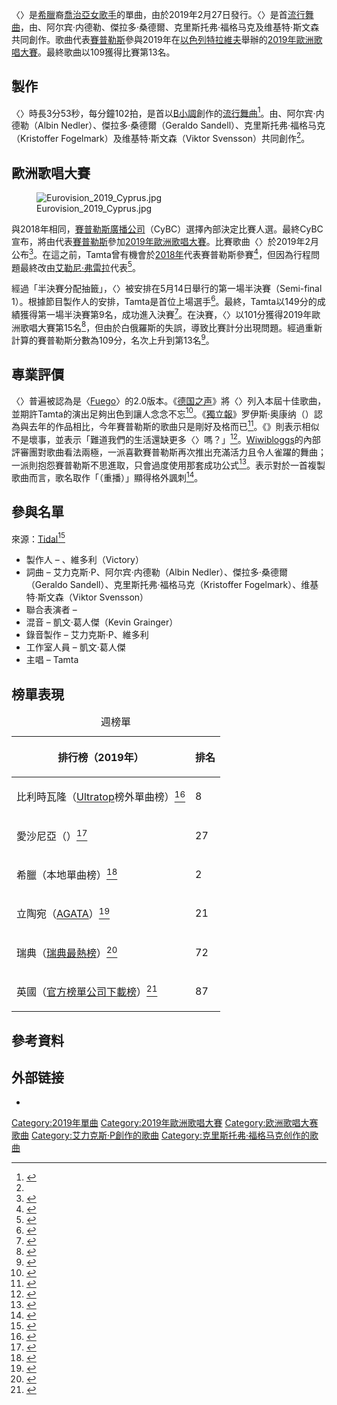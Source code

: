 {{NotChineseTitle|time=2021-03-22T08:03:41+00:00}}
{{noteTA
|G1=Music
|G2=Show
|G3=People
|G4=地名
}}
{{Infobox song
| name       = {{lang|en|Replay}}
| type       = single
| artist     = {{le|Tamta}}
| cover      = Replay by Tamta.png
| released   = {{start date|2019|2|27}}
| album      = 
| format     = {{hlist|[[數位音樂下載|數位下載]]|[[流媒体|流媒体]]}}
| genre      = [[流行舞曲|流行舞曲]]
| writer     = {{hlist|{{tsl|en|Alex P|艾力克斯·P}}|阿尔宾·内德勒|傑拉多·桑德爾|克里斯托弗·福格马克|维基特·斯文森}}
| producer   = {{hlist|艾力克斯·P|維多利}}
| length     = {{duration|m=2|s=54}}
| label      = {{le|Minos EMI}}
| chronology = {{le|Tamta}}
| prev_title = Na Me Pareis Makria
| prev_year  = 2018
| next_title = Señorita
| next_year  = 2019
| misc       = {{External music video|{{YouTube|ESkhPXfl4A0|〈Replay〉}}}}
}}

〈'''{{lang|en|Replay}}'''〉是[[希臘|希臘]]裔[[喬治亞|喬治亞]][[女歌手|女歌手]]{{le|Tamta}}的單曲，由{{le|Minos EMI}}於2019年2月27日發行。〈{{lang|en|Replay}}〉是首[[流行舞曲|流行舞曲]]，由{{tsl|en|Alex P|艾力克斯·P}}、阿尔宾·内德勒、傑拉多·桑德爾、克里斯托弗·福格马克及维基特·斯文森共同創作。歌曲代表[[賽普勒斯|賽普勒斯]]參與2019年在[[以色列|以色列]][[特拉維夫|特拉維夫]]舉辦的[[2019年歐洲歌唱大賽|2019年歐洲歌唱大賽]]。最終歌曲以109獲得比賽第13名。

==製作==
〈{{lang|en|Replay}}〉時長3分53秒，每分鐘102拍，是首以[[B小調|B小調]]創作的[[流行舞曲|流行舞曲]]<ref>{{Cite web |url=https://musicstax.com/track/replay/2UOyQB26wSQzM0jiTcUg50 |title=Key and BPM of Replay by Tamta |website=musicstax.com |accessdate=2021-03-22 |archiveurl=https://web.archive.org/web/20210322071518/https://musicstax.com/track/replay/2UOyQB26wSQzM0jiTcUg50 |archivedate=2021-03-22 |language=en |deadurl=no }}</ref>。由{{tsl|en|Alex P|艾力克斯·P}}、阿尔宾·内德勒（Albin Nedler）、傑拉多·桑德爾（Geraldo Sandell）、克里斯托弗·福格马克（Kristoffer Fogelmark）及维基特·斯文森（Viktor Svensson）共同創作<ref name="Tidal" />。

==歐洲歌唱大賽==
[[File:Eurovision_2019_Cyprus.jpg|thumb]]

與2018年相同，[[賽普勒斯廣播公司|賽普勒斯廣播公司]]（CyBC）選擇內部決定比賽人選。最終CyBC宣布，將由{{le|Tamta}}代表[[賽普勒斯|賽普勒斯]]參加[[2019年歐洲歌唱大賽|2019年歐洲歌唱大賽]]。比賽歌曲〈{{lang|en|Replay}}〉於2019年2月公布<ref name="tamtaselection">{{Cite web|url=https://eurovoix.com/2018/12/21/cyprus-tamta-to-eurovision-2019/ |title=Cyprus: Tamta to Eurovision 2019 |last=Farren |first=Neil |publisher=Eurovoix |date=2018-12-21 |accessdate=2020-10-24 |archiveurl=https://web.archive.org/web/20201024045601/https://eurovoix.com/2018/12/21/cyprus-tamta-to-eurovision-2019/ |archivedate=2020-10-24 |language=en |deadurl=no }}</ref>。在這之前，Tamta曾有機會於[[2019年歐洲歌唱大賽|2018年]]代表賽普勒斯參賽<ref>{{cite web |url=https://eurovoix.com/2018/02/01/cyprus-eleni-foureira-officially-confirmed-eurovision-2018/ |title=Cyprus: Eleni Foureira Officially Confirmed for Eurovision 2018 |date=2018-02-01 |publisher=Eurovoix |accessdate=2020-05-04 |archiveurl=https://web.archive.org/web/20200504074501/https://eurovoix.com/2018/02/01/cyprus-eleni-foureira-officially-confirmed-eurovision-2018/ |archivedate=2020-05-04 |language=en |deadurl=no }}</ref>，但因為行程問題最終改由[[艾勒尼·弗雷拉|艾勒尼·弗雷拉]]代表<ref>{{Cite web |url=https://eurovision.tv/story/eleni-foureira-to-represent-cyprus-eurovision-2018 |title=Eleni Foureira to fly the flag for Cyprus with 'Fuego' |last=Jordan |first=Paul |date=2018-02-01 |website=Eurovision.tv |publisher=[[歐洲廣播聯盟|European Broadcasting Union]] |accessdate=2018-02-01 |archiveurl=https://web.archive.org/web/20180201192913/https://eurovision.tv/story/eleni-foureira-to-represent-cyprus-eurovision-2018 |archivedate=2018-02-01 |language=en |deadurl=no }}</ref>。

經過「半決賽分配抽籤」，〈{{lang|en|Replay}}〉被安排在5月14日舉行的第一場半決賽（Semi-final 1）。根據節目製作人的安排，Tamta是首位上場選手<ref>{{cite web |url=https://eurovision.tv/story/semi-finals-running-order-eurovision-2019 |title=Exclusive: This is the Eurovision 2019 Semi-Final running order! |website=Eurovision.tv |publisher=European Broadcasting Union |date=2019-07-07 |accessdate=2019-04-02 |archiveurl=https://web.archive.org/web/20190707140242/https://eurovision.tv/story/semi-finals-running-order-eurovision-2019 |archivedate=2019-07-07 |language=en |deadurl=no}}</ref>。最終，Tamta以149分的成績獲得第一場半決賽第9名，成功進入決賽<ref>{{cite web |url=https://metro.co.uk/2019/05/19/ireland-suffers-worst-ever-eurovision-result-full-semi-final-breakdown-revealed-9599368/ |title=Ireland suffers worst ever Eurovision result as full semi-final breakdown is revealed |first=Rose |last=Kelly |website={{link-en|Metro (英國報紙)|Metro (British newspaper)|Metro}} |date=2019-05-19 |accessdate=2020-04-07 |archiveurl=https://web.archive.org/web/20200407235201/https://metro.co.uk/2019/05/19/ireland-suffers-worst-ever-eurovision-result-full-semi-final-breakdown-revealed-9599368/ |archivedate=2020-04-07 |language=en |deadurl=no}}</ref>。在決賽，〈{{lang|en|Replay}}〉以101分獲得2019年歐洲歌唱大賽第15名<ref>{{cite web |url=https://www.mirror.co.uk/tv/tv-news/full-list-eurovision-2019-results-16166768 |title=Full list of Eurovision 2019 results - who came where revealed |first=Emma |last=Hill |website=[[每日镜报|Daily Mirror]] |date=2019-05-19 |accessdate=2020-08-03 |archiveurl=https://web.archive.org/web/20200803222904/https://www.mirror.co.uk/tv/tv-news/full-list-eurovision-2019-results-16166768 |archivedate=2020-08-03 |language=en |deadurl=no}}</ref>，但由於白俄羅斯的失誤，導致比賽計分出現問題。經過重新計算的賽普勒斯分數為109分，名次上升到第13名<ref>{{cite web |url=http://esctoday.com/175928/eurovision-2019-jury-voting-mistake-changes-grand-finals-ranking/ |title=Eurovision 2019: Jury voting mistake changes Grand Final’s ranking! |first=Stratos |last=Agadellis |publisher=ESCToday |date=2019-05-23 |accessdate=2021-03-21 |archiveurl=https://web.archive.org/web/20210321232924/http://esctoday.com/175928/eurovision-2019-jury-voting-mistake-changes-grand-finals-ranking/ |archivedate=2021-03-21 |language=en |deadurl=no}}</ref>。

==專業評價==
〈{{lang|en|Replay}}〉普遍被認為是〈[[Fuego_(艾勒尼·弗雷拉歌曲)|Fuego]]〉的2.0版本。《[[德国之声|德国之声]]》將〈{{lang|en|Replay}}〉列入本屆十佳歌曲，並期許Tamta的演出足夠出色到讓人念念不忘<ref>{{cite web |url=https://www.dw.com/en/eurovision-song-contest-2019-our-tops-and-flops/a-48684348 |title=Eurovision Song Contest 2019: Our tops and flops |publisher=[[德国之声|DW]] |date=2019-05-10 |accessdate=2019-05-10 |archiveurl=https://web.archive.org/web/20190510145951/https://www.dw.com/en/eurovision-song-contest-2019-our-tops-and-flops/a-48684348 |archivedate=2019-05-10 |language=en |deadurl=no}}</ref>。《[[獨立報|獨立報]]》罗伊斯·奥康纳（{{lang|en|Roisin O'Connor}}）認為與去年的作品相比，今年賽普勒斯的歌曲只是剛好及格而已<ref>{{cite web |url=https://www.independent.co.uk/arts-entertainment/music/news/eurovision-semi-final-2019-live-updates-israel-tel-aviv-latest-news-protest-netherlands-iceland-sweden-a8914026.html |title=Eurovision semi-final 2019 recap: Iceland, Australia and San Marino among 10 countries through to final competition |first=Roisin |last=O'Connor |publisher=[[獨立報|The Independent]] |date=2019-05-15 |accessdate=2021-01-30 |archiveurl=https://web.archive.org/web/20210130094815/https://www.independent.co.uk/arts-entertainment/music/news/eurovision-semi-final-2019-live-updates-israel-tel-aviv-latest-news-protest-netherlands-iceland-sweden-a8914026.html |archivedate=2021-01-30 |language=en |deadurl=no}}</ref>。《{{le|Metro (英國報紙)|Metro (British newspaper)|Metro}}》則表示相似不是壞事，並表示「難道我們的生活還缺更多〈{{lang|es|Fuego}}〉嗎？」<ref>{{cite web |url=https://metro.co.uk/2019/05/14/eurovision-viewers-notice-cypruss-entry-basically-fuego-2-0-bad-thing-9540734/ |title=Eurovision viewers notice Cyprus’s entry is basically Fuego 2.0 – but is that a bad thing? |first=Emma |last=Kelly |website={{le|Metro (英國報紙)|Metro (British newspaper)|Metro}} |date=2019-05-14 |accessdate=2020-05-11 |archiveurl=https://web.archive.org/web/20200511133028/https://metro.co.uk/2019/05/14/eurovision-viewers-notice-cypruss-entry-basically-fuego-2-0-bad-thing-9540734/ |archivedate=2020-05-11 |language=en |deadurl=no }}</ref>。[[Wiwibloggs|Wiwibloggs]]的內部評審團對歌曲看法兩極，一派喜歡賽普勒斯再次推出充滿活力且令人雀躍的舞曲；一派則抱怨賽普勒斯不思進取，只會過度使用那套成功公式<ref>{{cite web |url=https://wiwibloggs.com/2019/04/30/wiwi-jury-cyprus-tamta-with-replay/234374/ |title=Wiwi Jury: Cyprus’ Tamta with “Replay” |date=2019-04-30 |accessdate=2020-08-03 |first=Robyn |last=Gallagher |publisher=[[Wiwibloggs|Wiwibloggs]] |language=en |deadurl=no |archiveurl=https://web.archive.org/web/20200803151058/https://wiwibloggs.com/2019/04/30/wiwi-jury-cyprus-tamta-with-replay/234374/ |archivedate=2020-08-03}}</ref>。{{le|popbitch}}表示對於一首複製歌曲而言，歌名取作「{{lang|en|Replay}}（重播）」顯得格外諷刺<ref name="popbitch">{{Cite web|url=https://popbitch.com/Gr56ann17y/uploads/2019/05/Popbitch-Eurovision-Guide-2019.pdf |title=Eurovision 2019 // The Popbitch Guide |publisher={{le|popbitch}} |accessdate=2022-05-15 |archiveurl=https://web.archive.org/web/20220515150029/https://popbitch.com/Gr56ann17y/uploads/2019/05/Popbitch-Eurovision-Guide-2019.pdf |archivedate=2022-05-15 |language=en |deadurl=no }}</ref>。

==參與名單==
來源：[[Tidal|Tidal]]<ref name="Tidal">{{Cite web |title=Replay / Tamta TIDAL |url=https://listen.tidal.com/album/105052840/credits |accessdate=2021-03-21 |work=[[Tidal|Tidal]] |archiveurl=http://archive.today/2021.03.21-222227/https://listen.tidal.com/album/105052840/credits |archivedate=2021-03-21 |language=en |deadurl=no }}</ref>

{{div col|2}}
*製作人 – {{tsl|en|Alex P|艾力克斯·P}}、維多利（Victory）
*詞曲 – 艾力克斯·P、阿尔宾·内德勒（Albin Nedler）、傑拉多·桑德爾（Geraldo Sandell）、克里斯托弗·福格马克（Kristoffer Fogelmark）、维基特·斯文森（Viktor Svensson）
*聯合表演者 – {{le|Tamta}}
*混音 – 凱文·葛人傑（Kevin Grainger）
*錄音製作 – 艾力克斯·P、維多利
*工作室人員 – 凱文·葛人傑
*主唱 – Tamta
{{Div col end}}

==榜單表現==
{| class="wikitable sortable plainrowheaders" style="text-align:center"
|+週榜單
|-
! scope="col"| 排行榜（2019年）
! scope="col"| 排名
|-
! scope="row"| 比利時瓦隆（[[Ultratop|Ultratop]]榜外單曲榜）<ref>{{cite web |url=https://www.ultratop.be/fr/song/1c2bcc/Tamta-Replay |script-title=fr:Ultratop.be – Tamta – Replay |publisher=[[Ultratop榜|Ultratop Belgique (Wallonie)]] |accessdate=2021-03-21 |archiveurl=https://web.archive.org/web/20210321071142/https://www.ultratop.be/fr/song/1c2bcc/Tamta-Replay |archivedate=2021-03-21 |language=fr |deadurl=no }}</ref>
| 8
|-
! scope="row"| 愛沙尼亞（{{le|Eesti Tipp-40}}）<ref>{{cite web|url=https://ekspress.delfi.ee/areen/eesti-tipp-40-muusikas-rammstein-ja-tyler-lomastasid-billie-eilishi?id=86327781 |script-title=et:EESTI TIPP-40 MUUSIKAS: Rammstein ja Tyler lömastasid Billie Eilishi |first=Siim |last=Nestor |publisher={{le|Eesti Ekspress}} |accessdate=2020-04-08 |archiveurl=https://web.archive.org/web/20190530174359/https://ekspress.delfi.ee/areen/eesti-tipp-40-muusikas-rammstein-ja-tyler-lomastasid-billie-eilishi?id=86327781 |archivedate=2019-05-30 |language=et |deadurl=no}}</ref>
| 27
|-
! scope="row"| 希臘（{{le|國際唱片業協會希臘分會|IFPI Greece}}本地單曲榜）<ref>{{Cite web|url=http://www.ifpi.gr/digital_ien.html |title=Official IFPI Charts – Digital Singles Chart (International) |publisher={{le|IFPI Greece}} |accessdate=2019-03-25 |archiveurl=https://web.archive.org/web/20190325055913/http://www.ifpi.gr/digital_en.html |archivedate=2019-03-25 |language=en |deadurl=yes}}</ref>
| 2
|-
! scope="row"| 立陶宛（[[AGATA_(組織)|AGATA]]）<ref>{{cite web|url=https://www.agata.lt/lt/naujienos/savaites-klausomiausi-w16-2-2-2-2-2// |script-title=lt:2019 21-os SAVAITĖS (gegužės 17-23 d.) SINGLŲ TOP100 |publisher=[[AGATA_(組織)|AGATA]] |accessdate=2020-04-08 |language=lt |deadurl=no |archiveurl=https://web.archive.org/web/20200408162153/https://www.agata.lt/lt/naujienos/savaites-klausomiausi-w16-2-2-2-2-2/ |archivedate=2020-04-08}}</ref>
| 21
|-
! scope="row"| 瑞典（[[瑞典最熱榜|瑞典最熱榜]]）<ref>{{cite web |url=https://www.sverigetopplistan.se/chart/41?dspy=2019&dspp=21 |script-title=sv:Veckolista Singlar, vecka 21, 2019 |publisher=[[瑞典最熱榜|Sverigetopplistan]] |accessdate=2020-04-08 |archiveurl=https://archive.today/20200408170423/https://www.sverigetopplistan.se/chart/41?dspy=2019&dspp=21 |archivedate=2020-04-08 |language=sv |deadurl=no }}</ref>
| 72
|-
! scope="row"| 英國（[[官方榜單公司|官方榜單公司]][[英國單曲下載榜|下載榜]]）<ref>{{cite web |url=https://www.officialcharts.com/charts/singles-downloads-chart/20190524/7000/ |title=Official Singles Downloads Chart Top 100 24 May 2019 - 30 May 2019 |publisher=[[Official_Charts_Company|Official Charts Company]] |accessdate=2020-11-27 |archiveurl=https://web.archive.org/web/20201127075715/https://www.officialcharts.com/charts/singles-downloads-chart/20190524/7000/ |archivedate=2020-11-27 |language=en |deadurl=no}}</ref>
| 87
|}

==參考資料==
{{Reflist|2}}

==外部链接==
{{Commons category|Cyprus in the Eurovision Song Contest 2019}}
* {{YouTube|wIpEI-NhRxg|Tamta在決賽的演出}}
{{Eurovision Song Contest 2019}}
{{Authority control}}
{{DEFAULTSORT:Replay}}
[[Category:2019年單曲|Category:2019年單曲]]
[[Category:2019年歐洲歌唱大賽|Category:2019年歐洲歌唱大賽]]
[[Category:欧洲歌唱大赛歌曲|Category:欧洲歌唱大赛歌曲]]
[[Category:艾力克斯·P創作的歌曲|Category:艾力克斯·P創作的歌曲]]
[[Category:克里斯托弗·福格马克创作的歌曲|Category:克里斯托弗·福格马克创作的歌曲]]